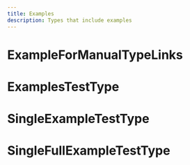 ```yaml
---
title: Examples
description: Types that include examples
---
```


# ExampleForManualTypeLinks

<ApiType apiKey="test" type="ExampleForManualTypeLinks" />

# ExamplesTestType

<ApiType apiKey="test" type="ExamplesTestType" />

# SingleExampleTestType

<ApiType apiKey="test" type="SingleExampleTestType" />

# SingleFullExampleTestType

<ApiType apiKey="test" type="SingleFullExampleTestType" />
